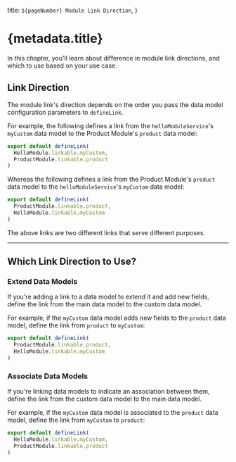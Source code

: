   title: `${pageNumber} Module Link Direction`,
}

# {metadata.title}

In this chapter, you'll learn about difference in module link directions, and which to use based on your use case.

## Link Direction

The module link's direction depends on the order you pass the data model configuration parameters to `defineLink`.

For example, the following defines a link from the `helloModuleService`'s `myCustom` data model to the Product Module's `product` data model:

```ts
export default defineLink(
  HelloModule.linkable.myCustom,
  ProductModule.linkable.product
)
```

Whereas the following defines a link from the Product Module's `product` data model to the `helloModuleService`'s `myCustom` data model:

```ts
export default defineLink(
  ProductModule.linkable.product,
  HelloModule.linkable.myCustom
)
```

The above links are two different links that serve different purposes.

---

## Which Link Direction to Use?

### Extend Data Models

If you're adding a link to a data model to extend it and add new fields, define the link from the main data model to the custom data model.

For example, if the `myCustom` data model adds new fields to the `product` data model, define the link from `product` to `myCustom`:

```ts
export default defineLink(
  ProductModule.linkable.product,
  HelloModule.linkable.myCustom
)
```

### Associate Data Models

If you're linking data models to indicate an association between them, define the link from the custom data model to the main data model.

For example, if the `myCustom` data model is associated to the `product` data model, define the link from `myCustom` to `product`:

```ts
export default defineLink(
  HelloModule.linkable.myCustom,
  ProductModule.linkable.product
)
```
